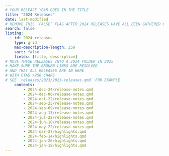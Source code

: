 ```yaml
---
# YOUR RELEASE YEAR GOES IN THE TITLE
title: "2024 Releases"
date: last-modified
# REMOVE THIS `FALSE` FLAG AFTER 2024 RELEASES HAVE ALL BEEN GATHERED ONTO THIS LANDING
search: false
listing:
  - id: 2024-releases
    type: grid
    max-description-length: 250
    sort: false
    fields: [title, description]
# MOVE THESE RELEASES INTO A 2024 FOLDER IN 2025
# MAKE SURE THE BROKEN LINKS ARE RESOLVED
# AND THAT ALL RELEASES ARE IN HERE
# WITH CTAS >250 CHARS
# SEE `releases/2023/2023-releases.qmd` FOR EXAMPLE
    contents:
        - 2024-dec-24/release-notes.qmd
        - 2024-dec-06/release-notes.qmd
        - 2024-oct-22/release-notes.qmd
        - 2024-sep-25/release-notes.qmd
        - 2024-sep-09/release-notes.qmd
        - 2024-aug-13/release-notes.qmd
        - 2024-jul-22/release-notes.qmd
        - 2024-jun-10/release-notes.qmd
        - 2024-may-22/release-notes.qmd
        - 2024-mar-27/highlights.qmd
        - 2024-feb-14/highlights.qmd
        - 2024-jan-26/highlights.qmd
        - 2024-jan-18/highlights.qmd
---
```


:::{#2024-releases}
:::